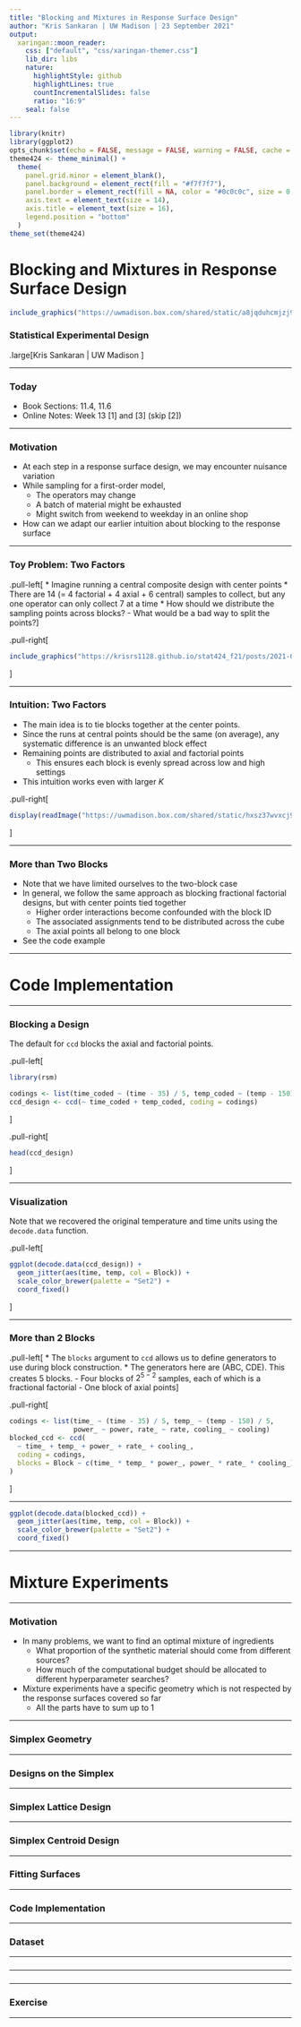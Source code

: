 ```yaml
---
title: "Blocking and Mixtures in Response Surface Design"
author: "Kris Sankaran | UW Madison | 23 September 2021"
output:
  xaringan::moon_reader:
    css: ["default", "css/xaringan-themer.css"]
    lib_dir: libs
    nature:
      highlightStyle: github
      highlightLines: true
      countIncrementalSlides: false
      ratio: "16:9"
    seal: false  
---
```


```r
library(knitr)
library(ggplot2)
opts_chunk$set(echo = FALSE, message = FALSE, warning = FALSE, cache = TRUE, dpi = 200, fig.width = 6, fig.height = 2.8, dev = 'svg', dev.args = list(bg = "transparent"))
theme424 <- theme_minimal() + 
  theme(
    panel.grid.minor = element_blank(),
    panel.background = element_rect(fill = "#f7f7f7"),
    panel.border = element_rect(fill = NA, color = "#0c0c0c", size = 0.6),
    axis.text = element_text(size = 14),
    axis.title = element_text(size = 16),
    legend.position = "bottom"
  )
theme_set(theme424)
```

# Blocking and Mixtures in Response Surface Design

```r
include_graphics("https://uwmadison.box.com/shared/static/a8jqduhcmjzj9re22a81236k3enbtzzn.png")
```
### Statistical Experimental Design

.large[Kris Sankaran | UW Madison ]

---

### Today

* Book Sections: 11.4, 11.6
* Online Notes: Week 13 [1] and [3] (skip [2])

---

### Motivation

* At each step in a response surface design, we may encounter nuisance variation
* While sampling for a first-order model, 
  - The operators may change
  - A batch of material might be exhausted
  - Might switch from weekend to weekday in an online shop
* How can we adapt our earlier intuition about blocking to the response surface

---

### Toy Problem: Two Factors

.pull-left[
* Imagine running a central composite design with center points
* There are 14 (= 4 factorial + 4 axial + 6 central) samples to collect, but any
one operator can only collect 7 at a time
* How should we distribute the sampling points across blocks?
  - What would be a bad way to split the points?
]

.pull-right[
```r
include_graphics("https://krisrs1128.github.io/stat424_f21/posts/2021-08-17-week12-4/week12-4_files/figure-html5/unnamed-chunk-5-1.png")
```
]

---

### Intuition: Two Factors

* The main idea is to tie blocks together at the center points. 
* Since the runs at central points should be the same (on average), any
systematic difference is an unwanted block effect
* Remaining points are distributed to axial and factorial points
   - This ensures each block is evenly spread across low and high settings
* This intuition works even with larger $K$

.pull-right[
```r
display(readImage("https://uwmadison.box.com/shared/static/hxsz37wvxcj93osymlckvep6da6ipoqy.png"))
```
]

---

###  More than Two Blocks

* Note that we have limited ourselves to the two-block case
* In general, we follow the same approach as blocking fractional factorial
designs, but with center points tied together
  - Higher order interactions become confounded with the block ID
  - The associated assignments tend to be distributed across the cube
  - The axial points all belong to one block
* See the code example

---

# Code Implementation

---

### Blocking a Design

The default for `ccd` blocks the axial and factorial points.

.pull-left[
```r
library(rsm)

codings <- list(time_coded ~ (time - 35) / 5, temp_coded ~ (temp - 150) / 5)
ccd_design <- ccd(~ time_coded + temp_coded, coding = codings)
```
]

.pull-right[
```r
head(ccd_design)
```
]

---

### Visualization

Note that we recovered the original temperature and time units using the
`decode.data` function.

.pull-left[
```r
ggplot(decode.data(ccd_design)) +
  geom_jitter(aes(time, temp, col = Block)) +
  scale_color_brewer(palette = "Set2") +
  coord_fixed()
```
]

---

### More than 2 Blocks

.pull-left[
* The `blocks` argument to `ccd` allows us to define generators to use during
block construction.
* The generators here are (ABC, CDE). This creates 5 blocks.
  - Four blocks of $2^{5 - 2}$ samples, each of which is a fractional factorial
  - One block of axial points
]

.pull-right[
```r
codings <- list(time_ ~ (time - 35) / 5, temp_ ~ (temp - 150) / 5, 
                power_ ~ power, rate_ ~ rate, cooling_ ~ cooling)
blocked_ccd <- ccd(
  ~ time_ + temp_ + power_ + rate_ + cooling_, 
  coding = codings, 
  blocks = Block ~ c(time_ * temp_ * power_, power_ * rate_ * cooling_)
)
```
]

---

```r
ggplot(decode.data(blocked_ccd)) +
  geom_jitter(aes(time, temp, col = Block)) +
  scale_color_brewer(palette = "Set2") +
  coord_fixed()
```

---

# Mixture Experiments

---

### Motivation

* In many problems, we want to find an optimal mixture of ingredients
  - What proportion of the synthetic material should come from different
  sources?
  - How much of the computational budget should be allocated to different
  hyperparameter searches?
* Mixture experiments have a specific geometry which is not respected by the
response surfaces covered so far
  - All the parts have to sum up to 1

---

### Simplex Geometry


---

### Designs on the Simplex

---

### Simplex Lattice Design

---

### Simplex Centroid Design

---

### Fitting Surfaces

---

### Code Implementation

---

### Dataset

---

###

---

###


---

### Exercise

---